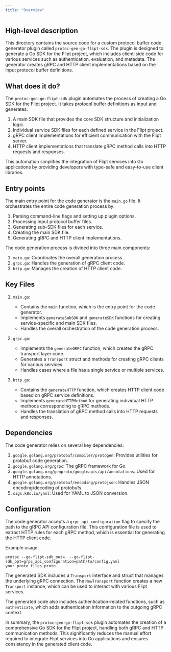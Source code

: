 ```yaml
---
title: "Overview"
---
```


## High-level description

This directory contains the source code for a custom protocol buffer code generator plugin called `protoc-gen-go-flipt-sdk`. The plugin is designed to generate a Go SDK for the Flipt project, which includes client-side code for various services such as authentication, evaluation, and metadata. The generator creates gRPC and HTTP client implementations based on the input protocol buffer definitions.

## What does it do?

The `protoc-gen-go-flipt-sdk` plugin automates the process of creating a Go SDK for the Flipt project. It takes protocol buffer definitions as input and generates:

1. A main SDK file that provides the core SDK structure and initialization logic.
2. Individual service SDK files for each defined service in the Flipt project.
3. gRPC client implementations for efficient communication with the Flipt server.
4. HTTP client implementations that translate gRPC method calls into HTTP requests and responses.

This automation simplifies the integration of Flipt services into Go applications by providing developers with type-safe and easy-to-use client libraries.

## Entry points

The main entry point for the code generator is the `main.go` file. It orchestrates the entire code generation process by:

1. Parsing command-line flags and setting up plugin options.
2. Processing input protocol buffer files.
3. Generating sub-SDK files for each service.
4. Creating the main SDK file.
5. Generating gRPC and HTTP client implementations.

The code generation process is divided into three main components:

1. `main.go`: Coordinates the overall generation process.
2. `grpc.go`: Handles the generation of gRPC client code.
3. `http.go`: Manages the creation of HTTP client code.

## Key Files

1. `main.go`:
   - Contains the `main` function, which is the entry point for the code generator.
   - Implements `generateSubSDK` and `generateSDK` functions for creating service-specific and main SDK files.
   - Handles the overall orchestration of the code generation process.

2. `grpc.go`:
   - Implements the `generateGRPC` function, which creates the gRPC transport layer code.
   - Generates a `Transport` struct and methods for creating gRPC clients for various services.
   - Handles cases where a file has a single service or multiple services.

3. `http.go`:
   - Contains the `generateHTTP` function, which creates HTTP client code based on gRPC service definitions.
   - Implements `generateHTTPMethod` for generating individual HTTP methods corresponding to gRPC methods.
   - Handles the translation of gRPC method calls into HTTP requests and responses.

## Dependencies

The code generator relies on several key dependencies:

1. `google.golang.org/protobuf/compiler/protogen`: Provides utilities for protobuf code generation.
2. `google.golang.org/grpc`: The gRPC framework for Go.
3. `google.golang.org/genproto/googleapis/api/annotations`: Used for HTTP annotations.
4. `google.golang.org/protobuf/encoding/protojson`: Handles JSON encoding/decoding of protobufs.
5. `sigs.k8s.io/yaml`: Used for YAML to JSON conversion.

## Configuration

The code generator accepts a `grpc_api_configuration` flag to specify the path to the gRPC API configuration file. This configuration file is used to extract HTTP rules for each gRPC method, which is essential for generating the HTTP client code.

Example usage:
```
protoc --go-flipt-sdk_out=. --go-flipt-sdk_opt=grpc_api_configuration=path/to/config.yaml your_proto_files.proto
```

The generated SDK includes a `Transport` interface and struct that manages the underlying gRPC connection. The `NewTransport` function creates a new `Transport` instance, which can be used to interact with various Flipt services.

The generated code also includes authentication-related functions, such as `authenticate`, which adds authentication information to the outgoing gRPC context.

In summary, the `protoc-gen-go-flipt-sdk` plugin automates the creation of a comprehensive Go SDK for the Flipt project, handling both gRPC and HTTP communication methods. This significantly reduces the manual effort required to integrate Flipt services into Go applications and ensures consistency in the generated client code.